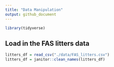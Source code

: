 ```yaml
---
title: "Data Manipulation"
output: github_document
---
```


```r
library(tidyverse)
```


## Load in the FAS litters data

```r
litters_df = read_csv("./data/FAS_litters.csv")
litters_df = janitor::clean_names(litters_df)
```



